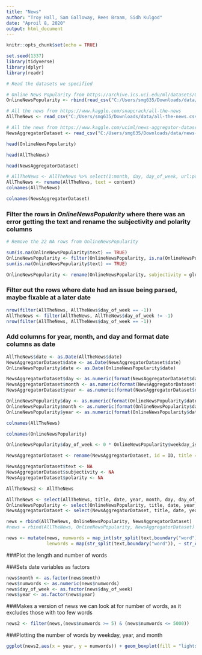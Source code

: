 ---
title: "News"
author: "Troy Hall, Sam Galloway, Rees Braam, Sidh Kulgod"
date: "Aproil 8, 2020"
output: html_document
---

```{r setup, include=FALSE}
knitr::opts_chunk$set(echo = TRUE)
```

```{r, include=FALSE, warning=FALSE}
set.seed(1337)
library(tidyverse)
library(dplyr)
library(readr)
```

```{r, cache=TRUE, message=FALSE, warning=FALSE}
# Read the datasets we specified

# Online News Popularity from https://archive.ics.uci.edu/ml/datasets/Online+News+Popularity
OnlineNewsPopularity <- rbind(read_csv("C:/Users/smg635/Downloads/data/OnlineNewsPopularityTraining.csv"), read_csv("C:/Users/smg635/Downloads/data/OnlineNewsPopularityTest.csv"))

# All the news from https://www.kaggle.com/snapcrack/all-the-news
AllTheNews <- read_csv("C:/Users/smg635/Downloads/data/all-the-news.csv")

# All the news from https://www.kaggle.com/uciml/news-aggregator-dataset
NewsAggregatorDataset <- read_csv("C:/Users/smg635/Downloads/data/news-aggregator-dataset.csv")
```

```{r}
head(OnlineNewsPopularity)

head(AllTheNews)

head(NewsAggregatorDataset)
```


```{r}
# AllTheNews <- AllTheNews %>% select(1:month, day, day_of_week, url:polarity) # Switches order of columns
AllTheNews <- rename(AllTheNews, text = content)
colnames(AllTheNews)
```

```{r}
colnames(NewsAggregatorDataset)
```

### Filter the rows in *OnlineNewsPopularity* where there was an error getting the text and rename the subjectivity and polarity columns
```{r}
# Remove the 22 NA rows from OnlineNewsPopularity

sum(is.na(OnlineNewsPopularity$text) == TRUE)
OnlineNewsPopularity <- filter(OnlineNewsPopularity, is.na(OnlineNewsPopularity$text) == FALSE)
sum(is.na(OnlineNewsPopularity$text) == TRUE)

OnlineNewsPopularity <- rename(OnlineNewsPopularity, subjectivity = global_subjectivity, polarity = global_sentiment_polarity)
```

### Filter out the rows where date had an issue being parsed, maybe fixable at a later date
```{r}
nrow(filter(AllTheNews, AllTheNews$day_of_week == -1))
AllTheNews <- filter(AllTheNews, AllTheNews$day_of_week != -1)
nrow(filter(AllTheNews, AllTheNews$day_of_week == -1))
```

### Add columns for year, month, and day and format date columns as date
```{r}
AllTheNews$date <- as.Date(AllTheNews$date)
NewsAggregatorDataset$date <- as.Date(NewsAggregatorDataset$date)
OnlineNewsPopularity$date <- as.Date(OnlineNewsPopularity$date)

NewsAggregatorDataset$day <- as.numeric(format(NewsAggregatorDataset$date, format = "%d"))
NewsAggregatorDataset$month <- as.numeric(format(NewsAggregatorDataset$date, format = "%m"))
NewsAggregatorDataset$year <- as.numeric(format(NewsAggregatorDataset$date, format = "%Y"))

OnlineNewsPopularity$day <- as.numeric(format(OnlineNewsPopularity$date, format = "%d"))
OnlineNewsPopularity$month <- as.numeric(format(OnlineNewsPopularity$date, format = "%m"))
OnlineNewsPopularity$year <- as.numeric(format(OnlineNewsPopularity$date, format = "%Y"))
```

```{r}
colnames(AllTheNews)
```

```{r}
colnames(OnlineNewsPopularity)
```

```{r}
OnlineNewsPopularity$day_of_week <- 0 * OnlineNewsPopularity$weekday_is_monday + 1 * OnlineNewsPopularity$weekday_is_tuesday + 2 * OnlineNewsPopularity$weekday_is_wednesday + 3 * OnlineNewsPopularity$weekday_is_thursday + 4 * OnlineNewsPopularity$weekday_is_friday + 5 * OnlineNewsPopularity$weekday_is_saturday + 6 * OnlineNewsPopularity$weekday_is_sunday
```

```{r}
NewsAggregatorDataset <- rename(NewsAggregatorDataset, id = ID, title = TITLE, url = URL, publisher = PUBLISHER, category = CATEGORY, story = STORY, hostname = HOSTNAME, timestamp = TIMESTAMP)

NewsAggregatorDataset$text <- NA
NewsAggregatorDataset$subjectivity <- NA
NewsAggregatorDataset$polarity <- NA
```

```{r}
AllTheNews2 <- AllTheNews
```



```{r}
AllTheNews <- select(AllTheNews, title, date, year, month, day, day_of_week, url, text, subjectivity, polarity)
OnlineNewsPopularity <- select(OnlineNewsPopularity, title, date, year, month, day, day_of_week, url, text, subjectivity, polarity)
NewsAggregatorDataset <- select(NewsAggregatorDataset, title, date, year, month, day, day_of_week, url, text, subjectivity, polarity)
```

```{r}
news = rbind(AllTheNews, OnlineNewsPopularity, NewsAggregatorDataset)
#news = rbind(AllTheNews, OnlineNewsPopularity, NewsAggregatorDataset)
```

```{r}
news <- mutate(news, numwords = map_int(str_split(text,boundary("word")),length),
               lenwords = map(str_split(text,boundary("word")), ~ str_count(., "[A-z]")))
```
###Plot the length and number of words

###Sets date variables as factors
```{r}
news$month <- as.factor(news$month)
news$numwords <- as.numeric(news$numwords)
news$day_of_week <- as.factor(news$day_of_week)
news$year <- as.factor(news$year)
```

###Makes a version of news we can look at for number of words, as it excludes those with too few words
```{r}
news2 <- filter(news,(news$numwords >= 5) & (news$numwords <= 5000))
```

###Plotting the number of words by weekday, year, and month

```{r}
ggplot(news2,aes(x = year, y = numwords)) + geom_boxplot(fill = "lightsteelblue1")  + theme_bw()
```
